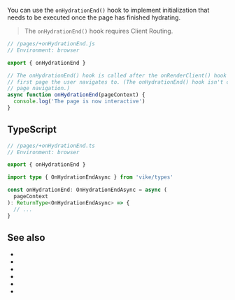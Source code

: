 
You can use the `onHydrationEnd()` hook to implement initialization that needs to be executed once the page has finished <Link href="/hydration">hydrating</Link>.

> The `onHydrationEnd()` hook requires <Link href="/client-routing">Client Routing</Link>.

```js
// /pages/+onHydrationEnd.js
// Environment: browser

export { onHydrationEnd }

// The onHydrationEnd() hook is called after the onRenderClient() hook finishes rendering the
// first page the user navigates to. (The onHydrationEnd() hook isn't called upon subsequent
// page navigation.)
async function onHydrationEnd(pageContext) {
  console.log('The page is now interactive')
}
```


## TypeScript

```ts
// /pages/+onHydrationEnd.ts
// Environment: browser

export { onHydrationEnd }

import type { OnHydrationEndAsync } from 'vike/types'

const onHydrationEnd: OnHydrationEndAsync = async (
  pageContext
): ReturnType<OnHydrationEndAsync> => {
  // ...
}
```

<HookTypeScriptHints hookTypeName="OnHydrationEndAsync" />

## See also

 - <Link href="/client" />
 - <Link href="/onAfterRenderClient" />
 - <Link href="/onBeforeRenderClient" />
 - <Link href="/onPageTransitionStart" />
 - <Link href="/onPageTransitionEnd" />
 - <Link href="/hooks" />
